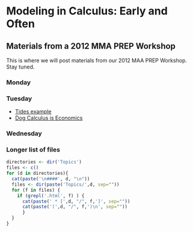 Modeling in Calculus: Early and Often
======================================
Materials from a 2012 MMA PREP Workshop
------------------


This is where we will post materials from our 2012 MAA PREP Workshop.  Stay tuned.

### Monday

### Tuesday


 * [Tides example](Topics/Tides/tides-hawaii.html)
 * [Dog Calculus is Economics](Topics/Optimization/Dog-Calculus.html)
 
### Wednesday


### Longer list of files
```r
directories <- dir('Topics')
files <- c()
for (d in directories){
  cat(paste('\n####', d, "\n"))
  files <- dir(paste('Topics/',d, sep=""))
  for (f in files) {
    if (grepl('.html', f) ) {
      cat(paste(' * [',d, "/", f,']', sep=""))
      cat(paste('(',d, "/", f,')\n', sep=""))
      }
  }
}
```